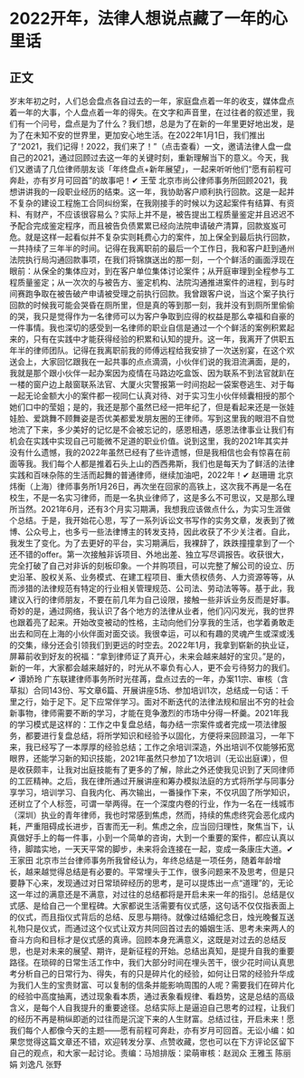 # 2022开年，法律人想说点藏了一年的心里话
## 正文
岁末年初之时，人们总会盘点各自过去的一年，家庭盘点着一年的收支，媒体盘点着一年的大事，个人盘点着一年的得失。在文字和声音里，在过往者的叙述里，我们有一个问号，盘点是为了什么？我们想，总是为了在新的一年里更好地出发，是为了在未知不安的世界里，更加安心地生活。在2022年1月1日，我们推出了“2021，我们记得！2022，我们来了！”（点击查看）一文，邀请法律人盘一盘自己的2021，通过回顾过去这一年的关键时刻，重新理解当下的意义。今天，我们又邀请了几位律师朋友谈「年终盘点+新年展望」，一起来听听他们“愿有前程可奔赴，亦有岁月可回首”的故事吧！✔ 王莹 北京市尚公律师事务所回顾2021，我想讲讲我的一段职业经历的结束。这一年，我协助客户顺利执行回款。这是一起并不复杂的建设工程施工合同纠纷案，在我刚接手的时候以为这起案件有结算、有资料、有财产，不应该很容易么？实际上并不是，被告提出工程质量鉴定并且迟迟不予配合完成鉴定程序，而且被告负债累累已经向法院申请破产清算，回款岌岌可危。就是这样一起看似并不复杂实则耗费心力的案件，加上保全到最后执行回款，一共持续了三年半的时间。记得在我离职前的最后一个工作日，我和客户赶到通州法院执行局沟通回款事项，在我们将锦旗送出的那一刻，一个个鲜活的画面浮现在眼前：从保全的集体应对，到在客户单位集体讨论案件；从开庭审理到全程参与工程质量鉴定；从一次次的与被告方、鉴定机构、法院沟通推进案件的进程，到与时间赛跑争取在被告破产申请被受理之前执行回款。我曾跟客户说，当这个案子执行回款的时候我可能会哭昏在厕所里，但是真的等到那一刻，我并没有到厕所里偷偷的哭，我只是觉得作为一名律师可以为客户争取到应得的权益是那么幸福和自豪的一件事情。我也深切的感受到一名律师的职业自信是通过一个个鲜活的案例积累起来的，只有在实践中才能获得经验的积累和认知的提升。这一年，我离开了供职五年半的律师团队。记得在我离职前我的师傅远程给我安排了一次送别宴，在这个欢送会上，大家回忆跟我在一起共事的点点滴滴，小伙伴们说的我泪流满面，是的，我就是那个跟小伙伴一起办案因为疫情在马路边吃盒饭、因为联系不到法官就趴在一楼的窗户边上敲窗联系法官、大厦火灾警报第一时间抱起一袋案卷逃生、对于每一起无论金额大小的案件都一视同仁认真对待、对于实习生小伙伴倾囊相授的那个她们口中的莹姐；是的，我还是那个虽然已经一把年纪了，但是看起来还是一张娃娃脸、爱跳舞不顾舞姿是否优美都爱发朋友圈的王律师。写到这里我的眼泪不自觉地流了下来，多少美好的记忆是不会被忘记的，感恩相遇，感恩法律事业让我们有机会在实践中实现自己可能微不足道的职业价值。说到这里，我的2021年其实并没有什么遗憾，我的2022年虽然已经有了些许遗憾，但是我相信也会有惊喜在前面等我。我们每个人都是推着石头上山的西西弗斯，我们也是每天为了鲜活的法律实践和百味杂陈的生活而起舞的普通律师，继续加油吧，2022年！✔ 赵珊珊 北京炜衡（上海）律师事务所1月26日，再次坐在回家的高铁上，这次我不再是一名在校生，不是一名实习律师，而是一名执业律师了，这是多么不可思议，又是那么理所当然。2021年6月，还有3个月实习期满，我想我应该做点什么，为实习生涯做个总结。于是，我开始花心思，写了一系列诉讼文书写作的实务文章，发表到了微博、公众号上，也多亏一些法律博主的转发支持，因此收获了不少关注者。自此，我发生了变化。为了去更好的平台，实习期满后，我裸辞了，跌跌撞撞拿到了一个还不错的offer。第一次接触非诉项目、外地出差、独立写尽调报告。收获很大，完全打破了自己对非诉的刻板印象。一个并购项目，可以完整了解公司的设立、历史沿革、股权关系、业务模式、在建工程项目、重大债权债务、人力资源等等，从而涉猎的法律规范有特定的行业相关管理规范、公司法、劳动法等等。基于此，我建议入行的律师朋友，不要在前几年为自己设限，接触一些非诉业务反而是好事。奇妙的是，通过网络，我认识了各个地方的法律从业者，他们闪闪发光，我的世界也跟着亮了起来。开始改变被动的性格，主动向他们分享我的生活，也学着勇敢走出去和同在上海的小伙伴面对面交谈。我很幸运，可以和有趣的灵魂产生或深或浅的交集，缘分还会引领我们到更远的时空去。2022年1月，我拿到崭新的执业证，屏幕前收到好友的祝福：“拿到律师证了真开心，未来会越来越好的宝贝。”是的，新的一年，大家都会越来越好的，时光从不辜负有心人，更不会亏待努力的我们。✔ 谭娇玲 广东联建律师事务所时光荏苒，盘点过去的一年，办案11宗、审核（含草拟）合同143份、写文章6篇、开展讲座5场、参加培训1次，总结成一句话：千里之行，始于足下。足下应常伴学习。面对不断迭代的法律法规和层出不穷的社会新事物，律师需要不断的学习，才能在竞争激烈的市场中分得一杯羹。2021年我的学习模式是这样的：工作之中复盘总结，每办结一宗案件或者完成一项法律服务，都要进行复盘总结，将所学知识和经验予以固化，方便将来回顾温习，一年下来，我已经写了一本厚厚的经验总结；工作之余培训深造，外出培训不仅能够拓宽眼界，还能学习新的知识技能，2021年虽然只参加了1次培训（无讼出庭课），但是收获颇丰，让我对出庭技能有了更多的了解，除此之外还使我见识到了天同律师的工匠精神。之后，我在律所通过开展讲座和筹办模拟法庭的方式将所学与同事分享学习，培训学习、自我内化、再次输出，一番操作下来，不仅巩固了所学知识，还树立了个人标签，可谓一举两得。在一个深度内卷的行业，作为一名在一线城市（深圳）执业的青年律师，我也时常感到焦虑，然而，持续的焦虑终究会恶化成内耗，严重阻碍成长进步，百害而无一利。焦虑之余，应当回归理性，聚焦当下，认真做好手上的每一件事，小到一个简单的咨询，大到一个重要的案件，都应认真以待，脚踏实地，一天天平常的脚步，未来将会连接在一起，变成一条康庄大道。✔ 王家田 北京市兰台律师事务所我曾经认为，年终总结是一项任务，随着年龄增长，越来越觉得总结是有必要的。平常埋头于工作，很多问题来不及思考，但是只要静下心来，发现通过对日常琐碎经历的思考，是可以提炼出一点“道理”的，无论这一年过的满意还是不满意，对过往的总结都将是开启未来一年的指引。总结是仪式感、是给自己一个里程碑。大家都说生活需要有仪式感，这句话不仅仅指表面上的仪式，而且指仪式背后的总结、反思与期待。就像过结婚纪念日，烛光晚餐互送礼物只是仪式，而通过这个仪式让双方共同回首过去的婚姻生活、思考未来两人的奋斗方向和目标才是仪式感的真谛。回顾本身充满意义，这既是对过去的总结反思，也是对未来的展望、期许，是新征程的开始。总结出真知，是提升自我的重要路径。在琐碎的日常生活工作中，我们大部分时间在埋头苦干，很少花时间认真思考分析自己的日常行为、得失，有的只是碎片化的经验，如何让日常的经验升华成为我们人生的宝贵财富、可以复制的信条并能影响周围的人呢？需要我们在碎片化的经验中高度抽离，透过现象看本质，通过表象看规律、看趋势，这是总结的高级含义，是每个人自我提升的重要途径。总结实际上是逼迫自己思考的过程，让我们的经历不再是稍纵即逝的过往而是沉淀下来的人生财富。总结过往，开启未来！愿我们每个人都像今天的主题——愿有前程可奔赴，亦有岁月可回首。无讼小编：如果您觉得这篇文章还不错，欢迎转发分享、点赞收藏，您也可以在下方评论区留下自己的观点，和大家一起讨论。责编：马旭排版：梁萌审核：赵润众 王雅玉 陈丽娟 刘逸凡 张野